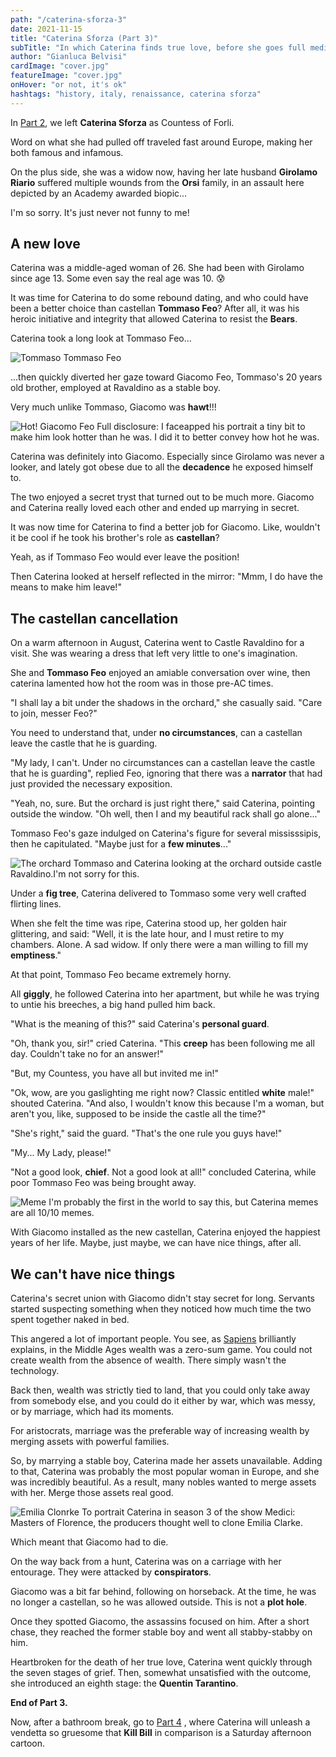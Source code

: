 ```yaml
---
path: "/caterina-sforza-3"
date: 2021-11-15
title: "Caterina Sforza (Part 3)"
subTitle: "In which Caterina finds true love, before she goes full medieval"
author: "Gianluca Belvisi"
cardImage: "cover.jpg"
featureImage: "cover.jpg"
onHover: "or not, it's ok"
hashtags: "history, italy, renaissance, caterina sforza"
---
```


In [Part 2](/caterina-sforza-2), we left **Caterina Sforza** as Countess of Forli.

Word on what she had pulled off traveled fast around Europe, making her both famous and infamous.

On the plus side, she was a widow now, having her late husband **Girolamo Riario** suffered multiple wounds from the **Orsi** family, in an assault here depicted by an Academy awarded biopic...

<YouTube source="LoebZZ8K5N0?start=45"/>
<FigureLabel>I'm so sorry. It's just never not funny to me!</FigureLabel>

## A new love

Caterina was a middle-aged woman of 26. She had been with Girolamo since age 13. Some even say the real age was 10. 😰

It was time for Caterina to do some rebound dating, and who could have been a better choice than castellan **Tommaso Feo**? After all, it was his heroic initiative and integrity that allowed Caterina to resist the **Bears**.

Caterina took a long look at Tommaso Feo...

![Tommaso](tommaso2.png)
<FigureLabel>Tommaso Feo</FigureLabel>

...then quickly diverted her gaze toward Giacomo Feo, Tommaso's 20 years old brother, employed at Ravaldino as a stable boy.

Very much unlike Tommaso, Giacomo was **hawt**!!!

![Hot!](giacomo.jpg)
<FigureLabel>Giacomo Feo
    <NewLine/>
    Full disclosure: I faceapped his portrait a tiny bit to make him look hotter than he was.
    <NewLine/>
    I did it to better convey how hot he was.
</FigureLabel>

Caterina was definitely into Giacomo. Especially since Girolamo was never a looker, and lately got obese due to all the **decadence** he exposed himself to.

The two enjoyed a secret tryst that turned out to be much more. Giacomo and Caterina really loved each other and ended up marrying in secret.

It was now time for Caterina to find a better job for Giacomo. Like, wouldn't it be cool if he took his brother's role as **castellan**?

Yeah, as if Tommaso Feo would ever leave the position!

Then Caterina looked at herself reflected in the mirror: "Mmm, I do have the means to make him leave!"

## The castellan cancellation

On a warm afternoon in August, Caterina went to Castle Ravaldino for a visit. She was wearing a dress that left very little to one's imagination.

She and **Tommaso Feo** enjoyed an amiable conversation over wine, then caterina lamented how hot the room was in those pre-AC times.

"I shall lay a bit under the shadows in the orchard," she casually said. "Care to join, messer Feo?"

You need to understand that, under **no circumstances**, can a castellan leave the castle that he is guarding.

"My lady, I can't. Under no circumstances can a castellan leave the castle that he is guarding", replied Feo, ignoring that there was a **narrator** that had just provided the necessary exposition.

"Yeah, no, sure. But the orchard is just right there," said Caterina, pointing outside the window. "Oh well, then I and my beautiful rack shall go alone..."

Tommaso Feo's gaze indulged on Caterina's figure for several mississsipis, then he capitulated. "Maybe just for a **few minutes**..."

![The orchard](orchard2.jpg)
<FigureLabel>Tommaso and Caterina looking at the orchard outside castle Ravaldino.<NewLine/>I'm not sorry for this.</FigureLabel>

Under a **fig tree**, Caterina delivered to Tommaso some very well crafted flirting lines.

When she felt the time was ripe, Caterina stood up, her golden hair glittering, and said: "Well, it is the late hour, and I must retire to my chambers. Alone. A sad widow. If only there were a man willing to fill my **emptiness**."

At that point, Tommaso Feo became extremely horny.

All **giggly**, he followed Caterina into her apartment, but while he was trying to untie his breeches, a big hand pulled him back.

"What is the meaning of this?" said Caterina's **personal guard**.

"Oh, thank you, sir!" cried Caterina. "This **creep** has been following me all day. Couldn't take no for an answer!"

"But, my Countess, you have all but invited me in!"

"Ok, wow, are you gaslighting me right now? Classic entitled **white** male!" shouted Caterina. "And also, I wouldn't know this because I'm a woman, but aren't you, like, supposed to be inside the castle all the time?"

"She's right," said the guard. "That's the one rule you guys have!"

"My... My Lady, please!"

"Not a good look, **chief**. Not a good look at all!" concluded Caterina, while poor Tommaso Feo was being brought away.

![Meme](meme.png)
<FigureLabel>I'm probably the first in the world to say this, but Caterina memes are all 10/10 memes.</FigureLabel>

With Giacomo installed as the new castellan, Caterina enjoyed the happiest years of her life. Maybe, just maybe, we can have nice things, after all.

## We can't have nice things

Caterina's secret union with Giacomo didn't stay secret for long. Servants started suspecting something when they noticed how much time the two spent together naked in bed.

This angered a lot of important people. You see, as [Sapiens](https://www.bookdepository.com/Sapiens-Yuval-Noah-Harari/9780099590088) brilliantly explains, in the Middle Ages wealth was a zero-sum game. You could not create wealth from the absence of wealth. There simply wasn't the technology.

Back then, wealth was strictly tied to land, that you could only take away from somebody else, and you could do it either by war, which was messy, or by marriage, which had its moments.

For aristocrats, marriage was the preferable way of increasing wealth by merging assets with powerful families.

So, by marrying a stable boy, Caterina made her assets unavailable. Adding to that, Caterina was probably the most popular woman in Europe, and she was incredibly beautiful. As a result, many nobles wanted to merge assets with her. Merge those assets real good.

![Emilia Clonrke](medici.jpg)
<FigureLabel>To portrait Caterina in season 3 of the show Medici: Masters of Florence, the producers thought well to clone Emilia Clarke.</FigureLabel>

Which meant that Giacomo had to die.

On the way back from a hunt, Caterina was on a carriage with her entourage. They were attacked by **conspirators**.

Giacomo was a bit far behind, following on horseback. At the time, he was no longer a castellan, so he was allowed outside. This is not a **plot hole**.

Once they spotted Giacomo, the assassins focused on him. After a short chase, they reached the former stable boy and went all stabby-stabby on him.

Heartbroken for the death of her true love, Caterina went quickly through the seven stages of grief. Then, somewhat unsatisfied with the outcome, she introduced an eighth stage: the **Quentin Tarantino**.

**End of Part 3.**

Now, after a bathroom break, go to [Part 4](/caterina-sforza-4) , where Caterina will unleash a vendetta so gruesome that **Kill Bill** in comparison is a Saturday afternoon cartoon.
